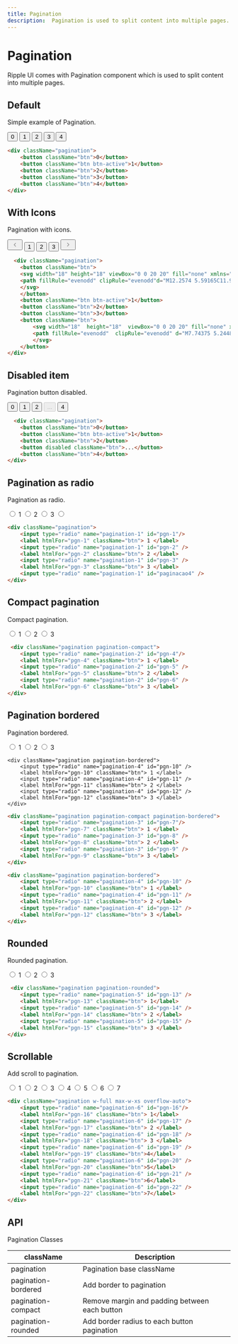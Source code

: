 ```yaml
---
title: Pagination
description:  Pagination is used to split content into multiple pages.
---
```


# Pagination

Ripple UI comes with  Pagination component which is used to split content into multiple pages.

## Default

Simple example of Pagination.

<div className="pagination">
    <button className="btn">0</button>
    <button className="btn btn-active">1</button>
    <button className="btn">2</button>
    <button className="btn">3</button>
    <button className="btn">4</button>
</div>

```html
<div className="pagination">
    <button className="btn">0</button>
    <button className="btn btn-active">1</button>
    <button className="btn">2</button>
    <button className="btn">3</button>
    <button className="btn">4</button>
</div>
```

## With Icons

Pagination with icons.

  <div className="pagination">
    <button className="btn">
        <svg
        width="18"
        height="18"
        viewBox="0 0 20 20"
        fill="none"
        xmlns="http://www.w3.org/2000/svg"
        >
        <path
            fillRule="evenodd"
            clipRule="evenodd"
            d="M12.2574 5.59165C11.9324 5.26665 11.4074 5.26665 11.0824 5.59165L7.25742 9.41665C6.93242 9.74165 6.93242 10.2667 7.25742 10.5917L11.0824 14.4167C11.4074 14.7417 11.9324 14.7417 12.2574 14.4167C12.5824 14.0917 12.5824 13.5667 12.2574 13.2417L9.02409 9.99998L12.2574 6.76665C12.5824 6.44165 12.5741 5.90832 12.2574 5.59165Z"
            fill="#969696"
        />
        </svg>
    </button>
    <button className="btn btn-active">1</button>
    <button className="btn">2</button>
    <button className="btn">3</button>
    <button className="btn">
        <svg
        width="18"
        height="18"
        viewBox="0 0 20 20"
        fill="none"
        xmlns="http://www.w3.org/2000/svg"
        >
        <path
            fillRule="evenodd"
            clipRule="evenodd"
            d="M7.74375 5.2448C7.41875 5.5698 7.41875 6.0948 7.74375 6.4198L10.9771 9.65314L7.74375 12.8865C7.41875 13.2115 7.41875 13.7365 7.74375 14.0615C8.06875 14.3865 8.59375 14.3865 8.91875 14.0615L12.7437 10.2365C13.0687 9.91147 13.0687 9.38647 12.7437 9.06147L8.91875 5.23647C8.60208 4.9198 8.06875 4.9198 7.74375 5.2448Z"
            fill="#969696"
        />
        </svg>
    </button>
</div>


```html
  <div className="pagination">
    <button className="btn">
    <svg width="18" height="18" viewBox="0 0 20 20" fill="none" xmlns="http://www.w3.org/2000/svg" >
    <path fillRule="evenodd" clipRule="evenodd"d="M12.2574 5.59165C11.9324 5.26665 11.4074 5.26665 11.0824 5.59165L7.25742 9.41665C6.93242 9.74165 6.93242 10.2667 7.25742 10.5917L11.0824 14.4167C11.4074 14.7417 11.9324 14.7417 12.2574 14.4167C12.5824 14.0917 12.5824 13.5667 12.2574 13.2417L9.02409 9.99998L12.2574 6.76665C12.5824 6.44165 12.5741 5.90832 12.2574 5.59165Z" fill="#969696"/>
    </svg>
    </button>
    <button className="btn btn-active">1</button>
    <button className="btn">2</button>
    <button className="btn">3</button>
    <button className="btn">
        <svg width="18"  height="18"  viewBox="0 0 20 20" fill="none" xmlns="http://www.w3.org/2000/svg">
        <path fillRule="evenodd"  clipRule="evenodd" d="M7.74375 5.2448C7.41875 5.5698 7.41875 6.0948 7.74375 6.4198L10.9771 9.65314L7.74375 12.8865C7.41875 13.2115 7.41875 13.7365 7.74375 14.0615C8.06875 14.3865 8.59375 14.3865 8.91875 14.0615L12.7437 10.2365C13.0687 9.91147 13.0687 9.38647 12.7437 9.06147L8.91875 5.23647C8.60208 4.9198 8.06875 4.9198 7.74375 5.2448Z" fill="#969696"/>
        </svg>
    </button>
</div>
```

##  Disabled item

Pagination button disabled.

<div className="pagination">
    <button className="btn">0</button>
    <button className="btn btn-active">1</button>
    <button className="btn">2</button>
    <button disabled className="btn">...</button>
    <button className="btn">4</button>
</div>

```html
  <div className="pagination">
    <button className="btn">0</button>
    <button className="btn btn-active">1</button>
    <button className="btn">2</button>
    <button disabled className="btn">...</button>
    <button className="btn">4</button>
</div>
```

## Pagination as radio

Pagination as radio.

<div className="pagination">
    <input type="radio" name="pagination-1" id="pgn-1"/>
    <label htmlFor="pgn-1" className="btn"> 1 </label>
    <input type="radio" name="pagination-1" id="pgn-2" />
    <label htmlFor="pgn-2" className="btn"> 2 </label>
    <input type="radio" name="pagination-1" id="pgn-3" />
    <label htmlFor="pgn-3" className="btn"> 3 </label>
    <input type="radio" name="pagination-1" id="paginacao4" />
</div>

```html
<div className="pagination">
    <input type="radio" name="pagination-1" id="pgn-1"/>
    <label htmlFor="pgn-1" className="btn"> 1 </label>
    <input type="radio" name="pagination-1" id="pgn-2" />
    <label htmlFor="pgn-2" className="btn"> 2 </label>
    <input type="radio" name="pagination-1" id="pgn-3" />
    <label htmlFor="pgn-3" className="btn"> 3 </label>
    <input type="radio" name="pagination-1" id="paginacao4" />
</div>
```

## Compact pagination

Compact pagination.

 <div className="pagination pagination-compact">
    <input type="radio" name="pagination-2" id="pgn-4"/>
    <label htmlFor="pgn-4" className="btn"> 1 </label>
    <input type="radio" name="pagination-2" id="pgn-5" />
    <label htmlFor="pgn-5" className="btn"> 2 </label>
    <input type="radio" name="pagination-2" id="pgn-6" />
    <label htmlFor="pgn-6" className="btn"> 3 </label>
</div>

```html
 <div className="pagination pagination-compact">
    <input type="radio" name="pagination-2" id="pgn-4"/>
    <label htmlFor="pgn-4" className="btn"> 1 </label>
    <input type="radio" name="pagination-2" id="pgn-5" />
    <label htmlFor="pgn-5" className="btn"> 2 </label>
    <input type="radio" name="pagination-2" id="pgn-6" />
    <label htmlFor="pgn-6" className="btn"> 3 </label>
</div>
```

## Pagination bordered 

Pagination bordered.

<div className="flex flex-col gap-4">
    <div className="pagination pagination-compact pagination-bordered">
        <input type="radio" name="pagination-3" id="pgn-7"/>
        <label htmlFor="pgn-7" className="btn"> 1 </label>
        <input type="radio" name="pagination-3" id="pgn-8" />
        <label htmlFor="pgn-8" className="btn"> 2 </label>
        <input type="radio" name="pagination-3" id="pgn-9" />
        <label htmlFor="pgn-9" className="btn"> 3 </label>
    </div>

    <div className="pagination pagination-bordered">
        <input type="radio" name="pagination-4" id="pgn-10" />
        <label htmlFor="pgn-10" className="btn"> 1 </label>
        <input type="radio" name="pagination-4" id="pgn-11" />
        <label htmlFor="pgn-11" className="btn"> 2 </label>
        <input type="radio" name="pagination-4" id="pgn-12" />
        <label htmlFor="pgn-12" className="btn"> 3 </label>
    </div>
</div>

```html
<div className="pagination pagination-compact pagination-bordered">
    <input type="radio" name="pagination-3" id="pgn-7"/>
    <label htmlFor="pgn-7" className="btn"> 1 </label>
    <input type="radio" name="pagination-3" id="pgn-8" />
    <label htmlFor="pgn-8" className="btn"> 2 </label>
    <input type="radio" name="pagination-3" id="pgn-9" />
    <label htmlFor="pgn-9" className="btn"> 3 </label>
</div>

<div className="pagination pagination-bordered">
    <input type="radio" name="pagination-4" id="pgn-10" />
    <label htmlFor="pgn-10" className="btn"> 1 </label>
    <input type="radio" name="pagination-4" id="pgn-11" />
    <label htmlFor="pgn-11" className="btn"> 2 </label>
    <input type="radio" name="pagination-4" id="pgn-12" />
    <label htmlFor="pgn-12" className="btn"> 3 </label>
</div>
```

## Rounded

Rounded pagination.

 <div className="pagination pagination-rounded">
    <input type="radio" name="pagination-5" id="pgn-13" />
    <label htmlFor="pgn-13" className="btn"> 1</label>
    <input type="radio" name="pagination-5" id="pgn-14" />
    <label htmlFor="pgn-14" className="btn"> 2 </label>
    <input type="radio" name="pagination-5" id="pgn-15" />
    <label htmlFor="pgn-15" className="btn"> 3 </label>
</div>

```html
 <div className="pagination pagination-rounded">
    <input type="radio" name="pagination-5" id="pgn-13" />
    <label htmlFor="pgn-13" className="btn"> 1</label>
    <input type="radio" name="pagination-5" id="pgn-14" />
    <label htmlFor="pgn-14" className="btn"> 2 </label>
    <input type="radio" name="pagination-5" id="pgn-15" />
    <label htmlFor="pgn-15" className="btn"> 3 </label>
</div>
```


## Scrollable

Add scroll to pagination.

<div className="pagination w-full max-w-xs overflow-auto">
    <input type="radio" name="pagination-6" id="pgn-16"/>
    <label htmlFor="pgn-16" className="btn"> 1</label>
    <input type="radio" name="pagination-6" id="pgn-17" />
    <label htmlFor="pgn-17" className="btn"> 2 </label>
    <input type="radio" name="pagination-6" id="pgn-18" />
    <label htmlFor="pgn-18" className="btn"> 3 </label>
    <input type="radio" name="pagination-6" id="pgn-19" />
    <label htmlFor="pgn-19" className="btn">4</label>
    <input type="radio" name="pagination-6" id="pgn-20" />
    <label htmlFor="pgn-20" className="btn">5</label>
    <input type="radio" name="pagination-6" id="pgn-21" />
    <label htmlFor="pgn-21" className="btn">6</label>
    <input type="radio" name="pagination-6" id="pgn-22" />
    <label htmlFor="pgn-22" className="btn">7</label>
</div>

```html
<div className="pagination w-full max-w-xs overflow-auto">
    <input type="radio" name="pagination-6" id="pgn-16"/>
    <label htmlFor="pgn-16" className="btn"> 1</label>
    <input type="radio" name="pagination-6" id="pgn-17" />
    <label htmlFor="pgn-17" className="btn"> 2 </label>
    <input type="radio" name="pagination-6" id="pgn-18" />
    <label htmlFor="pgn-18" className="btn"> 3 </label>
    <input type="radio" name="pagination-6" id="pgn-19" />
    <label htmlFor="pgn-19" className="btn">4</label>
    <input type="radio" name="pagination-6" id="pgn-20" />
    <label htmlFor="pgn-20" className="btn">5</label>
    <input type="radio" name="pagination-6" id="pgn-21" />
    <label htmlFor="pgn-21" className="btn">6</label>
    <input type="radio" name="pagination-6" id="pgn-22" />
    <label htmlFor="pgn-22" className="btn">7</label>
</div>
```


## API
<Attributes >
<Attributes.Title>Pagination Classes</Attributes.Title>

| className                 | Description                                        |
| --------------------- | -------------------------------------------------- |
| pagination            | Pagination base className                              |
| pagination-bordered   | Add border to pagination                           |
| pagination-compact    | Remove margin and padding between each button      |
| pagination-rounded    | Add border radius to each button pagination        |

</Attributes>

<LinkRedirect
  contentLeft="Modal"
  hrefLeft="/docs/components/modal"
  contentRight="Progress"
  hrefRight="/docs/components/progress"
/>

